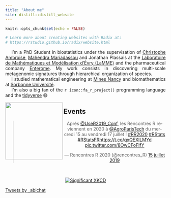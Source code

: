 ```yaml
---
title: "About me"
site: distill::distill_website
---
```


```r
knitr::opts_chunk$set(echo = FALSE)

# Learn more about creating websites with Radix at:
# https://rstudio.github.io/radix/website.html

```

<div style="text-align:justify"> 
&emsp; I'm a PhD Student in biostatistics under the supervisation of <a href="http://www.math-evry.cnrs.fr/members/Cambroise/welcome" target="_blank">Christophe Ambroise</a>, <a href="https://mahendra-mariadassou.github.io" target="_blank">Mahendra Mariadassou</a> and Jonathan Plassais at the <a href="http://www.math-evry.cnrs.fr/doku.php" target="_blank">Laboratoire de Mathématiques et Modélisation d'Évry (LaMME)</a> and the pharmaceutical company <a href="http://www.enterome.com" target="_blank">Enterome</a>. My work consists in discovering multi-scale metagenomic signatures through hierarchical organization of species. <br>
&emsp; I studied mathematical engineering at <a href="https://mines-nancy.univ-lorraine.fr" target="_blank">Mines Nancy</a> and biomathematics at <a href="https://www.sorbonne-universite.fr" target="_blank">Sorbonne Université</a>. <br>
&emsp; I'm also a big fan of the `r icon::fa_r_project()` programming language and the <a href="https://www.tidyverse.org" target="_blank">tidyverse</a> 😄
</div>

<aside> 
  <img src="img/pp.png" align="left" width=180 />
</aside>


## Events


<blockquote class="twitter-tweet" data-lang="fr" align="center"><p lang="fr" dir="ltr">Après <a href="https://twitter.com/UseR2019_Conf?ref_src=twsrc%5Etfw">@UseR2019_Conf</a>, les Rencontres R reviennent en 2020 à <a href="https://twitter.com/AgroParisTech?ref_src=twsrc%5Etfw">@AgroParisTech</a> du mercredi 15 au vendredi 17 juillet ! <a href="https://twitter.com/hashtag/RR2020?src=hash&amp;ref_src=twsrc%5Etfw">#RR2020</a> <a href="https://twitter.com/hashtag/RStats?src=hash&amp;ref_src=twsrc%5Etfw">#RStats</a> <a href="https://twitter.com/hashtag/RStatsFR?src=hash&amp;ref_src=twsrc%5Etfw">#RStatsFR</a><a href="https://t.co/qxQEXILMYd">https://t.co/qxQEXILMYd</a> <a href="https://t.co/8OwCFoFlfY">pic.twitter.com/8OwCFoFlfY</a></p>&mdash; Rencontres R 2020 (@rencontres_R) <a href="https://twitter.com/rencontres_R/status/1150683504436555776?ref_src=twsrc%5Etfw">15 juillet 2019</a></blockquote>
<script async src="https://platform.twitter.com/widgets.js" charset="utf-8"></script>



##

<p align="center">
  <a href="https://xkcd.com/882/" target="_blank">  
    <img src="https://imgs.xkcd.com/comics/significant.png" alt="Significant XKCD" style="max-width: 90%;">
  </a>
</p>

<aside>
  <a class="twitter-timeline" data-lang="en" data-height="100%" data-theme="light" href="https://twitter.com/_abichat?ref_src=twsrc%5Etfw">Tweets by _abichat</a> <script async src="https://platform.twitter.com/widgets.js" charset="utf-8"></script>
</aside>